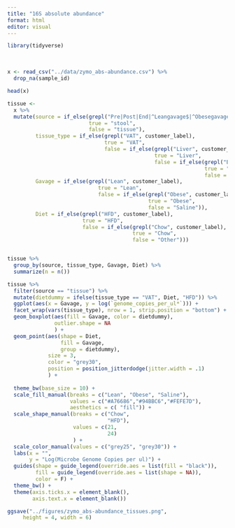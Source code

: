 ```yaml
---
title: "16S absolute abundance"
format: html
editor: visual
---
```


```r

library(tidyverse)

```

 

```r

x <- read_csv("../data/zymo_abs-abundance.csv") %>%
  drop_na(sample_id)

head(x)
```

```r

tissue <- 
  x %>%
  mutate(source = if_else(grepl("Pre|Post|End|^Leangavage$|^Obesegavage$", customer_label),
                          true = "stool",
                          false = "tissue"),
         tissue_type = if_else(grepl("VAT", customer_label),
                               true = "VAT",
                               false = if_else(grepl("Liver", customer_label),
                                               true = "Liver",
                                               false = if_else(grepl("Brain", customer_label),
                                                               true = "Brain",
                                                               false = "stool"))),
         Gavage = if_else(grepl("Lean", customer_label),
                             true = "Lean",
                             false = if_else(grepl("Obese", customer_label),
                                             true = "Obese",
                                             false = "Saline")),
         Diet = if_else(grepl("HFD", customer_label),
                        true = "HFD",
                        false = if_else(grepl("Chow", customer_label),
                                        true = "Chow",
                                        false = "Other")))


tissue %>%
  group_by(source, tissue_type, Gavage, Diet) %>%
  summarize(n = n())
```

```r
tissue %>%
  filter(source == "tissue") %>%
  mutate(dietdummy = ifelse(tissue_type == "VAT", Diet, "HFD")) %>%
  ggplot(aes(x = Gavage, y = log(`genome_copies_per_ul*`))) +
  facet_wrap(vars(tissue_type), nrow = 1, strip.position = "bottom") +
  geom_boxplot(aes(fill = Gavage, color = dietdummy), 
               outlier.shape = NA
               ) +
  geom_point(aes(shape = Diet, 
                 fill = Gavage,
                 group = dietdummy), 
             size = 3,
             color = "grey30",
             position = position_jitterdodge(jitter.width = .1)
             ) +
  
  theme_bw(base_size = 10) +
  scale_fill_manual(breaks = c("Lean", "Obese", "Saline"),
                    values = c("#A76686","#94BBC6","#FEFE7D"),
                    aesthetics = c( "fill")) +
  scale_shape_manual(breaks = c("Chow", 
                                "HFD"),
                     values = c(21,
                                24)
                     ) +
  scale_color_manual(values = c("grey25", "grey30")) +
  labs(x = "",
       y = "Log(Microbe Genome Copies per ul)") +
  guides(shape = guide_legend(override.aes = list(fill = "black")),
         fill = guide_legend(override.aes = list(shape = NA)),
         color = F) +
  theme_bw() +
  theme(axis.ticks.x = element_blank(),
        axis.text.x = element_blank())

ggsave("../figures/zymo_abs-abundance_tissues.png",
     height = 4, width = 6)
```
